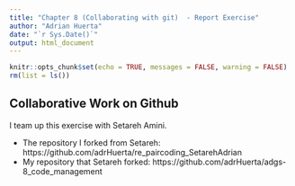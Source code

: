 ```yaml
---
title: "Chapter 8 (Collaborating with git)  - Report Exercise"
author: "Adrian Huerta"
date: "`r Sys.Date()`"
output: html_document
---
```


```r
knitr::opts_chunk$set(echo = TRUE, messages = FALSE, warning = FALSE)
rm(list = ls())
```

## Collaborative Work on Github

I team up this exercise with Setareh Amini.

* The repository I forked from Setareh: https://github.com/adrHuerta/re_paircoding_SetarehAdrian
* My repository that Setareh forked: https://github.com/adrHuerta/adgs-8_code_management
